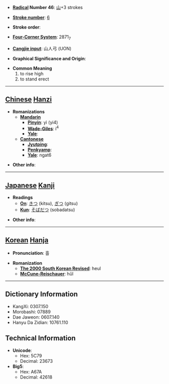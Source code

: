 * '''[[Wiktionary:Chinese radical index| Radical]] Number 46''': [[Wiktionary:Chinese radical index 山|山]]+3 strokes

* '''[[Wiktionary:Chinese total strokes index|Stroke number]]''': [[Wiktionary:Chinese total strokes index 6|6]]

* '''Stroke order''': 

* '''[[Wiktionary:Chinese four corner index|Four-Corner System]]''': 2871<sub>7</sub>

* '''[[Wiktionary:Chinese Cangjie index|Cangjie input]]''': 山人弓 (UON)

* '''Graphical Significance and Origin''': 

* '''Common Meaning'''
*#to rise high
*# to stand erect


----

== [[Chinese]] [[Hanzi]] ==

* '''Romanizations'''
** '''[[Mandarin]]'''
*** '''[[Pinyin]]''': yì (yi4)
*** '''[[Wade-Giles]]''': i<sup>4</sup>
*** '''[[Yale]]''': 
** '''[[Cantonese]]'''
*** '''[[Jyutping]]''':
*** '''[[Penkyamp]]''': 
*** '''[[Yale]]''': ngat6

* '''Other info''': 

----

== [[Japanese]] [[Kanji]] ==

* '''Readings'''
** '''[[On]]''': [[きつ]] (kitsu), [[ぎつ]] (gitsu)
** '''[[Kun]]''': [[そばだつ]] (sobadatsu)

* '''Other info''':  

----

== [[Korean]] [[Hanja]] ==

* '''Pronunciation''': 흘

* '''Romanization'''
** '''[[The 2000 South Korean Revised Romanization|The 2000 South Korean Revised]]''': heul
** '''[[McCune-Reischauer]]''': hŭl

----

== Dictionary Information ==

* KangXi: 0307.150
* Morobashi: 07889
* Dae Jaweon: 0607.140
* Hanyu Da Zidian: 10761.110

== Technical Information ==

* '''Unicode''':
** Hex: 5C79
** Decimal: 23673
* '''Big5''':
** Hex: A67A
** Decimal: 42618